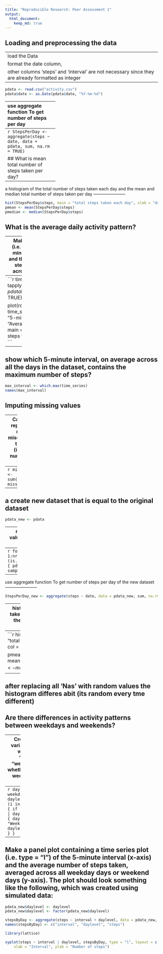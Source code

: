 ```yaml
---
title: "Reproducible Research: Peer Assessment 1"
output: 
  html_document:
    keep_md: true
---
```



## Loading and preprocessing the data

--------------------------------------------
load the Data
format the date column, 
other columns 'steps' and 'interval' are not necessary since they are already formatted as integer
--------------------------------------------

```r
pdata <- read.csv("activity.csv")
pdata$date <- as.Date(pdata$date, "%Y-%m-%d")
```

------------------------
use aggregate function
To get number of steps per day
-----------------------
```r
StepsPerDay <- aggregate(steps ~ date, data = pdata, sum, na.rm = TRUE)
```

## What is mean total number of steps taken per day?

-----------------------
a histogram of the total number of steps taken each day
and the mean and median total number of steps taken per day
-----------------------
```r
hist(StepsPerDay$steps, main = "total steps taken each day", xlab = "day", col = "blue")
pmean <- mean(StepsPerDay$steps)
pmedian <- median(StepsPerDay$steps)
```

## What is the average daily activity pattern?

-------
Make a time series plot (i.e. type = "l") of the 5-minute interval (x-axis) and the average number of steps taken, averaged across all days (y-axis)

get mean of steps per interval
-------
```r
time_series <- tapply(pdata$steps, pdata$interval, mean, na.rm = TRUE)

plot(row.names(time_series), time_series, type = "l", xlab = "5-min interval", 
    ylab = "Average across all Days", main = "Average number of steps taken", col = "orange")
```

-----
show which 5-minute interval, on average across all the days in the dataset, contains the maximum number of steps?
-----
```r
max_interval <- which.max(time_series)
names(max_interval)
```

## Imputing missing values

-----
Calculate and report the total number of missing values in the dataset (i.e. the total number of rows with NAs)
-----
```r
missingValues <- sum(is.na(pdata))
missingValues
```

-----
a create new dataset that is equal to the original dataset
-----
```r
pdata_new <- pdata  
```

-----
replace all the missing values 'na' with the random values
-----
```r
for (i in 1:nrow(pdata_new)){
if (is.na(pdata_new[i,]$steps)){
pdata_new[i,]$steps <- sample(1:max_interval, 1)
}}
```
------------------------
use aggregate function
To get number of steps per day of the new dataset
-----------------------
```r
StepsPerDay_new <- aggregate(steps ~ date, data = pdata_new, sum, na.rm = TRUE)
```

------
histogram of the total number of steps taken each day and 
Calculate and report the mean and median total number of steps taken per day
------
```r
hist(StepsPerDay_new$steps, main = "total steps taken each day", xlab = "day", col = "blue")

pmean_new <- mean(StepsPerDay_new$steps)
pmedian_new <- median(StepsPerDay_new$steps)
```
-----
after replacing all 'Nas' with random values the histogram differes abit (its random every tme different)
-----
## Are there differences in activity patterns between weekdays and weekends?

------
Create a new factor variable in the dataset with two levels -- "weekday" and "weekend" indicating whether a given date is a weekday or weekend day.
------
```r
day <- weekdays(pdata_new$date)
daylevel <- vector()
for (i in 1:nrow(pdata_new)) {
    if (day[i] == "Friday" | day[i] == "Saturday") {
        daylevel[i] <- "Weekend"
    } else {
        daylevel[i] <- "Weekday"
    }
}
```
-----
Make a panel plot containing a time series plot (i.e. type = "l") of the 5-minute interval (x-axis) and the average number of steps taken, averaged across all weekday days or weekend days (y-axis). The plot should look something like the following, which was created using simulated data:
-----
```r
pdata_new$daylevel <- daylevel
pdata_new$daylevel <- factor(pdata_new$daylevel)

stepsByDay <- aggregate(steps ~ interval + daylevel, data = pdata_new, mean)
names(stepsByDay) <- c("interval", "daylevel", "steps")

library(lattice)

xyplot(steps ~ interval | daylevel, stepsByDay, type = "l", layout = c(1, 2), 
    xlab = "Interval", ylab = "Number of steps")
```


